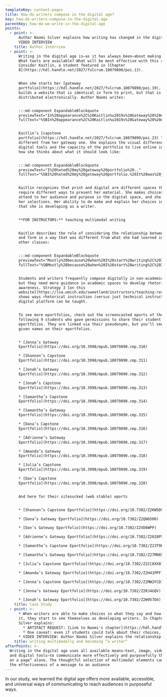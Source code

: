 ```yaml
---
templateKey: content-pages
title: How do writers compose in the digital age?
key: how-do-writers-compose-in-the-digital-age
parentKey: how-do-we-write-in-the-digital-age
points:
  - point: >-
      Author Naomi Silver explains how writing has changed in the digital age:
      VIDEO INTERVIEW
    title: Author Interview
  - point: >-
      Writing in the digital age is—as it has always been—about making choices:
      What tools are available? What will be most effective with this audience?
      Consider Kaitlin, a student featured in [Chapter
      8](https://hdl.handle.net/2027/fulcrum.10079890/poi.13).


      When she starts her [gateway
      portfolio](https://hdl.handle.net/2027/fulcrum.10079890/poi.19), she
      builds a website that is identical in form to print, but that is
      distributed electronically. Author Naomi writes:


      :::md-component ExpandableBlockquote
      previewText="In%20appearance%2C%20Kaitlin%u2019s%20Gateway%20%20eportfolio%20%20is%20%20very%20%20similar%20%20to%20%20Madeleine%u2019s%20%20Capstone%20%20eportfolio%20%u2026"
      fullText="%5BIn%20appearance%2C%20Kaitlin%u2019s%20Gateway%20%20eportfolio%20%20is%20%20very%20%20similar%20%20to%20%20Madeleine%u2019s%20%20Capstone%20%20eportfolio%20-%20text-only%20on%20an%20unobtrusive%20background.%20In%20a%20short%20paragraph%20on%20the%20home%20page%2C%20preceding%20the%20description%20of%20the%20artifacts%20I%20quoted%20above%2C%20she%20explains%20this%20look%2C%20writing%2C%20%u2018Welcome%20to%20my%20electronic%20writing%20portfolio%21%20%28see%20figure%208.3%29.%20Despite%20its%20format%2C%20this%20is%20not%20a%20blog.%20Rather%2C%20it%20is%20the%20paperless%2C%20online%20equivalent%20of%20a%20printed%20portfolio%20that%20gives%20you%20samples%20of%20my%20writing%20from%20my%20different%20academic%20concentrations.%u2019%20Here%20Kaitlin%20seems%20to%20be%20offering%20a%20precise%20definition%u2014and%20celebration%u2014of%20%5C%5Ba%5D%20%u2018print%20uploaded%u2019%20digital%20portfolio%2C%20%u2018a%20version%20of%20portfolio%20that%20is%20identical%20in%20form%20to%20the%20print%20but%20that%20is%20distributed%20electronically.%27%5D%28https%3A//hdl.handle.net/2027/fulcrum.10079890/poi.19%29"


      Kaitlin’s [capstone
      portfolio](https://hdl.handle.net/2027/fulcrum.10079890/poi.23) looks very
      different from her gateway one. She explains the visual difference and how
      digital tools and the capacity of the portfolio to live online influences
      how she thinks about what it should look like:


      :::md-component ExpandableBlockquote
      previewText="I%20hated%20my%20gateway%20portfolio%20.."
      fullText="%5BI%20hated%20my%20gateway%20portfolio.%20It%20was%20just%20bland%20and%20boring.%20I%20was%20very%20nervous%20to%20put%20anything%20personal%20on%20it.%20It%20was%20not%20visual.%20It%20was%20just%20a%20bunch%20of%20text%20that%20really%20wasn%u2019t%20broken%20up%20by%20anything.%20It%20wasn%u2019t%20really%20multimedia.%20I%20mean%2C%20there%20were%20links%2C%20but%20just%20in%20the%20text%2C%20like%20here%u2019s%20a%20blue%20word%20here%20and%20there....I%20had%20this%20idea%20that%20it%20really%20needs%20to%20look%20like%20a%20resume%2C%20but%20just%20like%20a%20normal%20paper%20thing%20but%20online%20so%20you%20don%u2019t%20actually%20have%20to%20have%20paper....Whereas%2C%20with%20the%20capstone%20portfolio%2C%20I%20was%20challenging%20myself%20not%20to%20take%20%20paper%20%20and%20%20put%20%20it%20%20online%2C%20%20but%20%20something%20%20that%20%20was%20%20created%20%20online%20%20and%20%20lives%20online.%20The%20content%20was%20made%20for%20that%20form.%20I%20think%20that%20was%20the%20biggest%20difference%20in%20my%20mind.%5D%28https%3A//hdl.handle.net/2027/fulcrum.10079890/poi.20%29"


      Kaitlin recognizes that print and digital are different spaces that
      require different ways to present her material. She makes choices that
      attend to her audience and purpose in the digital space, and she explains
      her selections. Her ability to do make and explain her choices indicates
      that she is developing as a writer.


      **FOR INSTRUCTORS:** teaching multimodal writing


      Kaitlin describes the role of considering the relationship between content
      and form in a way that was different from what she had learned in her
      other classes:


      :::md-component ExpandableBlockquote
      previewText="Mostly%20because%20when%20I%20start%20writing%2C%20I%20usually%20want%20to%20write%20%u2026"
      fullText="%5BMostly%20because%20when%20I%20start%20writing%2C%20I%20usually%20want%20to%20write%20for%20pages%20and%20pages%20and%20pages.%20The%20challenge%20was%20how%20can%20I%20achieve%20the%20same%20effect%20but%20in%20a%20visual%20format%20or%20in%20a%20format%20that%20is%20something%20besides%20a%20printed%208%20x%2011%20piece%20of%20paper%3F%20%u2026%20I%20would%20start%20writing%20for%20paragraphs%2C%20like%20for%20each%20bullet%20point.%20I%20said%2C%20%u2018Okay%2C%20how%20can%20I%20figure%20out%20how%20to%20make%20it%20academic%20but%20at%20the%20same%20time%20not%20go%20on%20for%20pages%3F%u2019%5D%28https%3A//hdl.handle.net/2027/fulcrum.10079890/poi.20%29"


      Students and writers frequently compose digitally in non-academic spaces,
      but they need more guidance in academic spaces to develop rhetorical
      awareness. Strategy 3 [on this
      website](https://lsa.umich.edu/sweetland/instructors/teaching-resources/sequencing-and-scaffolding-assignments.html)
      shows ways rhetorical instruction (versus just technical instruction) on a
      digital platform can be taught.


      To see more eportfolios, check out the screencasted eports of the
      following 9 students who gave permissions to share their student
      eportfolios. They are linked via their pseudonyms, but you’ll see their
      given names on their eportfolios.


      * [Jenna’s Gateway
      Eportfolio](https://doi.org/10.3998/mpub.10079890.cmp.310)

      * [Shannon’s Capstone
      Eportfolio](https://doi.org/10.3998/mpub.10079890.cmp.311)

      * [Jonah’s Gateway
      Eportfolio](https://doi.org/10.3998/mpub.10079890.cmp.312)

      * [Jonah’s Capstone
      Eportfolio](https://doi.org/10.3998/mpub.10079890.cmp.313)

      * [Samantha’s Capstone
      Eportfolio](https://doi.org/10.3998/mpub.10079890.cmp.314)

      * [Samantha’s Gateway
      Eportfolio](https://doi.org/10.3998/mpub.10079890.cmp.315)

      * [Dana’s Capstone
      Eportfolio](https://doi.org/10.3998/mpub.10079890.cmp.316)

      * [Adrienne’s Gateway
      Eportfolio](https://doi.org/10.3998/mpub.10079890.cmp.317)

      * [Amanda’s Gateway
      Eportfolio](https://doi.org/10.3998/mpub.10079890.cmp.318)

      * [Julia’s Capstone
      Eportfolio](https://doi.org/10.3998/mpub.10079890.cmp.319)

      * [Dan’s Capstone
      Eportfolio](https://doi.org/10.3998/mpub.10079890.cmp.320)


      And here for their sitesucked (web stable) eports


      * [Shannon’s Capstone Eportfolio](https://doi.org/10.7302/Z2KW5D9X)

      * [Dana’s Gateway Eportfolio](https://doi.org/10.7302/Z2QN6506)

      * [Dan’s Gateway Eportfolio](https://doi.org/10.7302/Z2VD6WPP)

      * [Adrienne’s Gateway Eportfolio](https://doi.org/10.7302/Z2028PS3)

      * [Samantha’s Capstone Eportfolio](https://doi.org/10.7302/Z23T9FFM)

      * [Samantha’s Gateway Eportfolio](https://doi.org/10.7302/Z27M065W)

      * [Julia’s Capstone Eportfolio](https://doi.org/10.7302/Z2CC0XX8)

      * [Amanda’s Gateway Eportfolio](https://doi.org/10.7302/Z2H41PPF)

      * [Jenna’s Capstone Eportfolio](https://doi.org/10.7302/Z2MW2FCD)

      * [Jenna’s Gateway Eportfolio](https://doi.org/10.7302/Z2RJ4GQV)

      * [Jonah’s Gateway Eportfolio](https://doi.org/10.7302/Z2W957D4)
    title: Case Study
  - point: >-
      * When writers are able to make choices in what they say and how they say
      it, they start to see themselves as developing writers. In Chapter 8,
      Silver explains: 
        * ARTIFACT REQUEST: [Link to Naomi's chapter](https://hdl.handle.net/2027/fulcrum.10079890/poi.17) p. 227-228: “In brief, in this analysis, writerly self-identity is found to comprise a new factor in how multimodal writing development becomes observable, such that the most robust development is characterized not only by a composer’s expanded conception of writing, but also their expanded self-perception as a writer. In this broader frame, writers view substance and style as integrally linked, and also view themselves as composers in any mode or medium that enables them best to enact an argument within a given rhetorical situation. However, an additional finding is that development via reflection during eportfolio construction does not necessarily lead to development  in multimodal composition—the two seem to proceed independently” (p. 227-228)
        * One caveat: even if students could talk about their choices, they weren’t necessarily reflected in their portfolios and vice versa. Development is uneven.
      * VIDEO INTERVIEW: Author Naomi Silver explains the relationship.
    title: writing multimodally and becoming “a writer”
afterPoints: >-
  Writing in the digital age uses all available means—text, image, video, sound,
  and digital tools—to communicate more effectively and purposefully than “words
  on a page” alone. The thoughtful selection of multimodal elements can enhance
  the effectiveness of a message to an audience
---
```

In our study, we learned the digital age offers more available, accessible, and universal ways of communicating to reach audiences in purposeful ways.
